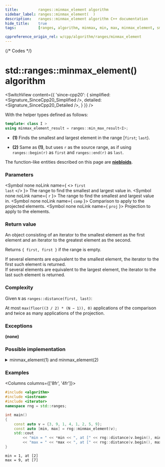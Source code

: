 ```yaml
---
title:         ranges::minmax_element algorithm
sidebar_label: ranges::minmax_element(  )
description:   ranges::minmax_element algorithm C++ documentation
hide_title:    true
tags:          [ranges, algorithm, minmax, min, max, minmax_element, smalest, largest, biggest, greatest]

cppreference_origin_rel: w/cpp/algorithm/ranges/minmax_element
---
```



{/* Codes */}


# std::ranges::minmax_element() algorithm

<SwitchView content={{
	'since-cpp20': {
		simplified:	<Signature_SinceCpp20_Simplified />,
		detailed:	<Signature_SinceCpp20_Detailed />,
	}
}} />

With the helper types defined as follows:
```cpp
template< class I >
using minmax_element_result = ranges::min_max_result<I>;
```

- **(1)** Finds the smallest and largest element in the range [`first`; `last`).

- **(2)** Same as **(1)**, but uses `r` as the source range, as if using `ranges::begin(r)` as `first` and `ranges::end(r)` as `last`.

The function-like entities described on this page are [**niebloids**](/docs/std/algo/niebloids).

### Parameters

<SymbolTable>

  <Symbol none noLink name={ <> <code>first</code> <br/> <code>last</code> </> }>
    The range to find the smallest and largest value in.
  </Symbol>
  <Symbol none noLink name={ <code>r</code> }>
    The range to find the smallest and largest value in.
  </Symbol>
  <Symbol none noLink name={ <code>comp</code> }>
    Comparison to apply to the projected elements.
  </Symbol>
  <Symbol none noLink name={ <code>proj</code> }>
    Projection to apply to the elements.
  </Symbol>

</SymbolTable>

### Return value

An object consisting of an iterator to the smallest element as the first element and an iterator to the greatest element as the second.

Returns `{ first, first }` if the range is empty.

If several elements are equivalent to the smallest element, the iterator to the first such element is returned.  
If several elements are equivalent to the largest element, the iterator to the last such element is returned.

### Complexity

Given `N` as `ranges::distance(first, last)`:

At most `max(floor((3 / 2) * (N − 1)), 0)` applications of the comparison and twice as many applications of the projection.

### Exceptions

**(none)**

### Possible implementation

<details>
<summary>minmax_element(1) and minmax_element(2)</summary>

```cpp
struct minmax_element_fn
{
  template<std::forward_iterator I, std::sentinel_for<I> S, class Proj = std::identity,
           std::indirect_strict_weak_order<std::projected<I, Proj>> Comp = ranges::less>
  constexpr ranges::minmax_element_result<I>
      operator()(I first, S last, Comp comp = {}, Proj proj = {}) const
  {
    auto min = first, max = first;

    if (first == last || ++first == last) {
      return {min, max};
    }

    if (std::invoke(comp, std::invoke(proj, *first), std::invoke(proj, *min))) {
      min = first;
    } else {
      max = first;
    }

    while (++first != last) {
      auto i = first;
      if (++first == last) {
        if (std::invoke(comp, std::invoke(proj, *i), std::invoke(proj, *min))) {
          min = i;
        }
        else if (!(std::invoke(comp, std::invoke(proj, *i), std::invoke(proj, *max)))) {
          max = i;
        }
        break;
      } else {
        if (std::invoke(comp, std::invoke(proj, *first), std::invoke(proj, *i))) {
          if (std::invoke(comp, std::invoke(proj, *first), std::invoke(proj, *min))) {
            min = first;
          }
          if (!(std::invoke(comp, std::invoke(proj, *i), std::invoke(proj, *max)))) {
            max = i;
          }
        } else {
          if (std::invoke(comp, std::invoke(proj, *i), std::invoke(proj, *min))) {
            min = i;
          }
          if (!(std::invoke(comp, std::invoke(proj, *first), std::invoke(proj, *max)))) {
            max = first;
          }
        }
      }
    }
    return {min, max};
  }

  template<ranges::forward_range R, class Proj = std::identity,
           std::indirect_strict_weak_order<
               std::projected<ranges::iterator_t<R>, Proj>> Comp = ranges::less>
  constexpr ranges::minmax_element_result<ranges::borrowed_iterator_t<R>>
      operator()(R&& r, Comp comp = {}, Proj proj = {}) const
  {
    return (*this)(ranges::begin(r), ranges::end(r), std::ref(comp), std::ref(proj));
  }
};

inline constexpr minmax_element_fn minmax_element;
```

</details>

### Examples

<Columns columns={['8fr', '4fr']}>
<div>

```cpp title='Main.cpp' showLineNumbers
#include <algorithm>
#include <iostream>
#include <iterator>
namespace rng = std::ranges;

int main()
{
    const auto v = {3, 9, 1, 4, 1, 2, 5, 9};
    const auto [min, max] = rng::minmax_element(v);
    std::cout
        << "min = " << *min << ", at [" << rng::distance(v.begin(), min) << "]\n"
        << "max = " << *max << ", at [" << rng::distance(v.begin(), max) << "]\n";
}
```

</div>
<div>

```plaintext title="Output"
min = 1, at [2]
max = 9, at [7]
```

</div>
</Columns>
